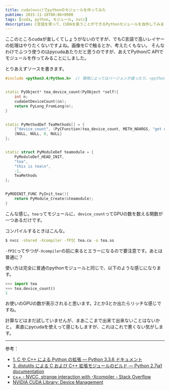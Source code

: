```yaml
---
title: cuda(nvcc)でpythonのモジュールを作ってみた
pubtime: 2015-11-18T00:06+0900
tags: [cuda, python, モジュール, nvcc]
description: C言語を使って、CUDAを扱うことができるPythonモジュールを自作してみました。この記事ではサンプルコードとして、gpuの数を数えるモジュールを作っています。
---
```


ここのところcudaが楽しくてしょうがないのですが、でもC言語で高いレイヤーの処理はやりたくないですよね。画像をCで触るとか、考えたくもない。
そんなわけでふつう使うのはpycudaあたりだと思うのですが、あえてPython/C APIでモジュールを作ってみることにしました。

とりあえずソースを書きます。
``` cpp
#include <python3.4/Python.h>  // 環境によってはバージョンが違ったり、<python.h>だけで良かったりするかも。


static PyObject* tea_device_count(PyObject *self){
    int n;
    cudaGetDeviceCount(&n);
    return PyLong_FromLong(n);
}


static PyMethodDef TeaMethods[] = {
    {"device_count", (PyCFunction)tea_device_count, METH_NOARGS, "get device count."},
    {NULL, NULL, 0, NULL}
};


static struct PyModuleDef teamodule = {
    PyModuleDef_HEAD_INIT,
    "tea",
    "this is tea\n",
    -1,
    TeaMethods
};


PyMODINIT_FUNC PyInit_tea(){
    return PyModule_Create(&teamodule);
}
```
こんな感じ。`tea`ってモジュールに、`device_count`ってGPUの数を数える関数が一つあるだけです。

コンパイルするときはこんな。
``` bash
$ nvcc -shared -Xcompiler -fPIC tea.cu -o tea.so
```
`-fPIC`ってやつが`-Xcompiler`の前に来るとエラーになるので要注意です。あとは普通に？

使い方は完全に普通のpythonモジュールと同じで、以下のような感じになります。
``` python
>>> import tea
>>> tea.device_count()
1
```
お使いのGPUの数が表示されると思います。2とか3とか出たらリッチな感じですね。

計算などはまだ試していませんが、まあここまで出来て出来ないことはないかと。
素直にpycudaを使えって感じもしますが、これはこれで悪くない気がします。

---

参考：
- [1. C や C++ による Python の拡張 &mdash; Python 3.3.6 ドキュメント](http://docs.python.jp/3.3/extending/extending.html)
- [3. distutils による C および C++ 拡張モジュールのビルド &mdash; Python 2.7ja1 documentation](http://docs.python.jp/2/extending/building.html)
- [c++ - NVCC, strange interaction with -Xcompiler - Stack Overflow](http://stackoverflow.com/questions/26674885/nvcc-strange-interaction-with-xcompiler)
- [NVIDIA CUDA Library: Device Management](http://developer.download.nvidia.com/compute/cuda/4_1/rel/toolkit/docs/online/group__CUDART__DEVICE.html)
